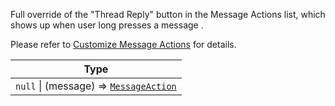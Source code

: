 Full override of the "Thread Reply" button in the Message Actions list, which shows up when user long presses a message .

Please refer to [Customize Message Actions](/reactnative/guides/customize-message-actions) for details.

| Type |
| - |
| `null` \| (message) => [`MessageAction`](/reactnative/object-types/message-action) |
